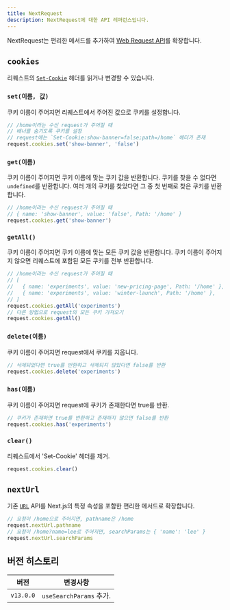 ```yaml
---
title: NextRequest
description: NextRequest에 대한 API 레퍼런스입니다.
---
```


NextRequest는 편리한 메서드를 추가하여 [Web Request API](https://developer.mozilla.org/en-US/docs/Web/API/Request)를 확장합니다.

## `cookies`

리퀘스트의 [`Set-Cookie`](https://developer.mozilla.org/en-US/docs/Web/HTTP/Headers/Set-Cookie) 헤더를 읽거나 변경할 수 있습니다.

### `set(이름, 값)`

쿠키 이름이 주어지면 리퀘스트에서 주어진 값으로 쿠키를 설정합니다.

```ts
// /home이라는 수신 request가 주어질 때
// 배너를 숨기도록 쿠키를 설정
// request에는 `Set-Cookie:show-banner=false;path=/home` 헤더가 존재
request.cookies.set('show-banner', 'false')
```

### `get(이름)`

쿠키 이름이 주어지면 쿠키 이름에 맞는 쿠키 값을 반환합니다. 쿠키를 찾을 수 없다면 `undefined`를 반환합니다. 여러 개의 쿠키를 찾았다면 그 중 첫 번째로 찾은 쿠키를 반환합니다.

```ts
// /home이라는 수신 request가 주어질 때
// { name: 'show-banner', value: 'false', Path: '/home' }
request.cookies.get('show-banner')
```

### `getAll()`

쿠키 이름이 주어지면 쿠키 이름에 맞는 모든 쿠키 값을 반환합니다. 쿠키 이름이 주어지지 않으면 리퀘스트에 포함된 모든 쿠키를 전부 반환합니다.

```ts
// /home이라는 수신 request가 주어질 때
// [
//   { name: 'experiments', value: 'new-pricing-page', Path: '/home' },
//   { name: 'experiments', value: 'winter-launch', Path: '/home' },
// ]
request.cookies.getAll('experiments')
// 다른 방법으로 request의 모든 쿠키 가져오기
request.cookies.getAll()
```

### `delete(이름)`

쿠키 이름이 주어지면 request에서 쿠키를 지웁니다.

```ts
// 삭제되었다면 true를 반환하고 삭제되지 않았다면 false를 반환
request.cookies.delete('experiments')
```

### `has(이름)`

쿠키 이름이 주어지면 request에 쿠키가 존재한다면 true를 반환.

```ts
// 쿠키가 존재하면 true를 반환하고 존재하지 않으면 false를 반환
request.cookies.has('experiments')
```

### `clear()`

리퀘스트에서 'Set-Cookie' 헤더를 제거.

```ts
request.cookies.clear()
```

## `nextUrl`

기존 [`URL`](https://developer.mozilla.org/en-US/docs/Web/API/URL) API를 Next.js의 특정 속성을 포함한 편리한 메서드로 확장합니다.

```ts
// 요청이 /home으로 주어지면, pathname은 /home
request.nextUrl.pathname
// 요청이 /home?name=lee로 주어지면, searchParams는 { 'name': 'lee' }
request.nextUrl.searchParams
```

## 버전 히스토리

| 버전      | 변경사항                |
| --------- | ----------------------- |
| `v13.0.0` | `useSearchParams` 추가. |
